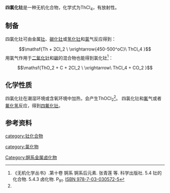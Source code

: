 {{chembox
| verifiedrevid = 402613162
| Name          = 四氯化钍
| ImageFile     = ThCl4.png
<!-- | ImageSize = 200px -->
| ImageName     = 
| OtherNames    = 氯化钍<br />氯化钍(IV)
| Section1 = {{Chembox Identifiers
| CASNo = 10026-08-1
| CASNo_Ref = {{cascite|correct|CAS}}
| CASNo_Comment = 无水
| CASNo2 = 13875-18-8
| CASNo2_Ref = {{cascite|correct|CAS}}
| CASNo2_Comment = 八水
| CASNo3 = 15990-49-5

| CASNo3_Ref = {{cascite|correct|CAS}}
| CASNo3_Comment = 水合
|    PubChem  =  66209
|    InChI  =  1S/4ClH.Th/h4*1H;/q;;;;+4/p-4
|    SMILES  =  Cl[Th](Cl)(Cl)Cl
|  UNII_Ref  = {{fdacite|changed|FDA}}|  UNII  =  24Q3L637MM
}}
| Section2 = {{Chembox Properties
|   Formula = ThCl<sub>4</sub>
|   MolarMass = 373.849 g/mol
|   Appearance = 白色晶体<br /> 易[[潮解|潮解]]
|   Density = 4.59 g/cm³(固体)
|   MeltingPt = 770°C
|   BoilingPt = 921°C
  }}
| Section3 = {{Chembox Structure
|   CrystalStruct = tetragonal
  }}<!--

| [[Soluble|Solubility]]
| ?
|-

| [[Heat_of_fusion|Heat of fusion]]
| 107.5 J/g
|-
 -->
| Section7 = {{Chembox Hazards
|   EUClass = 未列出
  }}
}}
'''四氯化钍'''是一种无机化合物，化学式为ThCl<sub>4</sub>，有放射性。

==制备==
四氯化钍可由金属[[钍|钍]]、[[碳化钍|碳化钍]]或[[氢化钍|氢化钍]]和[[氯|氯]]气反应得到：
::<math>\mathsf{Th + 2Cl_2 \ \xrightarrow{450-500^oC}\ ThCl_4 }</math>
用氯气作用于[[二氧化钍|二氧化钍]]和[[碳|碳]]的混合物也能得到氯化钍<ref name=wj>《无机化学丛书》.第十卷 锕系 锕系后元素. 张青莲 等. 科学出版社. 5.4 钍的化合物. 5.4.3 卤化物. P<sub>91</sub>. [[Special:网络书源/9787030305725|ISBN 978-7-03-030572-5]]</ref>：
::<math>\mathsf{ThO_2 + C + 2Cl_2 \ \xrightarrow\ ThCl_4 + CO_2 }</math>
==化学性质==
四氯化钍在潮湿环境或含氧环境中加热，会产生ThOCl<sub>2</sub><ref name=wj />。
四氯化钍和[[氟|氟]]气或者[[氟化氢|氟化氢]]反应，得到[[四氟化钍|四氟化钍]]。

==参考资料==

{{reflist}}

{{氯化物}}

[[category:钍化合物|category:钍化合物]]

[[category:氯化物|category:氯化物]]
[[Category:锕系金属卤化物|Category:锕系金属卤化物]]